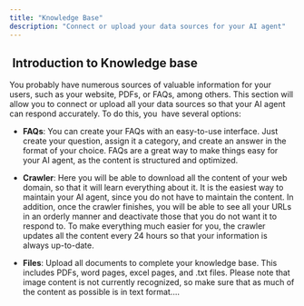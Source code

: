 ```yaml
---
title: "Knowledge Base"
description: "Connect or upload your data sources for your AI agent"
---
```


##  Introduction to Knowledge base

You probably have numerous sources of valuable information for your users, such as your website, PDFs, or FAQs, among others. This section will allow you to connect or upload all your data sources so that your AI agent can respond accurately. To do this, you  have several options:



* **FAQs**: You can create your FAQs with an easy-to-use interface. Just create your question, assign it a category, and create an answer in the format of your choice. FAQs are a great way to make things easy for your AI agent, as the content is structured and optimized.

* **Crawler**: Here you will be able to download all the content of your web domain, so that it will learn everything about it. It is the easiest way to maintain your AI agent, since you do not have to maintain the content. In addition, once the crawler finishes, you will be able to see all your URLs in an orderly manner and deactivate those that you do not want it to respond to. To make everything much easier for you, the crawler updates all the content every 24 hours so that your information is always up-to-date.

* **Files**: Upload all documents to complete your knowledge base. This includes PDFs, word pages, excel pages, and .txt files. Please note that image content is not currently recognized, so make sure that as much of the content as possible is in text format....